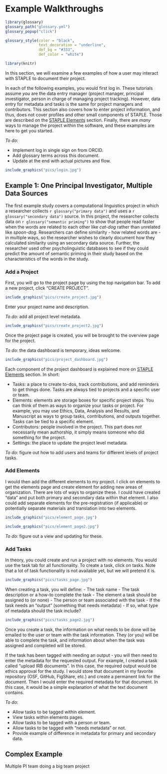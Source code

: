 # Example Walkthroughs

```r
library(glossary)
glossary_path("glossary.yml")
glossary_popup("click")

glossary_style(color = "black", 
               text_decoration = "underline",
               def_bg = "#333",
               def_color = "white")

library(knitr)
```

In this section, we will examine a few examples of how a user may interact with STAPLE to document their project.

In each of the following examples, you would first log in. These tutorials assume *you* are the data entry manager (project manager, principal investigator, person in charge of managing project tracking). However, data entry for metadata and tasks is the same for project managers and contributors. This section also covers how to enter project information, and thus, does not cover profiles and other small components of STAPLE. Those are described on the [STAPLE Elements](staple-elements.qmd) section. Finally, there are *many* ways to manage the project within the software, and these examples are here to get you started.

*To do*:

- Implement log in single sign on from ORCID.
- Add glossary terms across this document. 
- Update at the end with actual pictures and flow.

```r
include_graphics("pics/login.jpg")
```

## Example 1: One Principal Investigator, Multiple Data Sources

The first example study covers a computational linguistics project in which a researcher collects `r glossary("primary data")` and uses a `r glossary("secondary data")` source. In this project, the researcher collects data on `r glossary("semantic priming")` to show that people read faster when the words are related to each other like *cat-dog* rather than unrelated like *spoon-dog*. Researchers can define similarity - how related words are - in multiple ways, so the researcher wishes to clearly document how they calculated similarity using an secondary data source. Further, the researcher used other psycholinguistic databases to see if they could predict the amount of semantic priming in their study based on the characteristics of the words in the study.

### Add a Project

First, you will go to the project page by using the top navigation bar. To add a new project, click "CREATE PROJECT".

```r
include_graphics("pics/create_project.jpg")
```

Enter your project name and description.

*To do*: add all project level metadata.

```r
include_graphics("pics/create_project2.jpg")
```

Once the project page is created, you will be brought to the overview page for the project.

*To do*: the data dashboard is temporary, ideas welcome.

```r
include_graphics("pics/project_dashboard.jpg")
```

Each component of the project dashboard is explained more on [STAPLE Elements](staple-elements.qmd) section. In short:

-   Tasks: a place to create to-dos, track contributions, and add reminders to get things done. Tasks are always tied to projects and a specific user or team.
-   Elements: elements are storage boxes for specific project steps. You can think of them as ways to organize your tasks or project. For example, you may use Ethics, Data, Analysis and Results, and Manuscript as ways to group tasks, contributions, and outputs together. Tasks can be tied to a specific element.
-   Contributors: people involved in the project. This part does *not* necessarily mean authorship, it simply means someone who did something for the project.
-   Settings: the place to update the project level metadata.

*To do*: figure out how to add users and teams for different levels of project tasks.

### Add Elements

I would then add the different elements to my project. I click on elements to get the elements page and create element for adding new areas of organization. There are lots of ways to organize these. I could have created "data" and put both primary and secondary data within that element. I also could add separate elements for the pre-registration (if applicable) or potentially separate materials and translation into two elements.

```r
include_graphics("pics/element_page.jpg")
```

```r
include_graphics("pics/element_page2.jpg")
```

*To do*: figure out a view and updating for these.

### Add Tasks

In theory, you could create and run a project with no elements. You would use the task tab for all functionality. To create a task, click on tasks. Note that a lot of task functionality is not available yet, but we will pretend it is.

```r
include_graphics("pics/tasks_page.jpg")
```

When creating a task, you will define: - The task name - The task description or a how-to complete the task - The element a task should be assigned to (or none) - The person or team associated with the task - If the task needs an "output" (something that needs metadata) - If so, what type of metadata should the task include?

```r
include_graphics("pics/tasks_page2.jpg")
```

Once you create a task, the information on what needs to be done will be emailed to the user or team with the task information. They (or you) will be able to complete the task, and information about when the task was assigned and completed will be stored.

If the task has been tagged with needing an output - you will then need to enter the metadata for the requested output. For example, I created a task called "upload IRB documents". In this case, the required output would be ethics approval for the study. I would store that document in my favorite repository (OSF, GitHub, FigShare, etc.) and create a permanent link for the document. Then I would enter the required metadata for that document. In this case, it would be a simple explanation of what the text document contains.

*To do*: 

- Allow tasks to be tagged within element. 
- View tasks within elements pages. 
- Allow tasks to be tagged with a person or team. 
- Allow tasks to be tagged with "needs metadata" or not. 
- Provide example of difference in metadata for primary and secondary data.

## Complex Example

Multiple PI team doing a big team project
